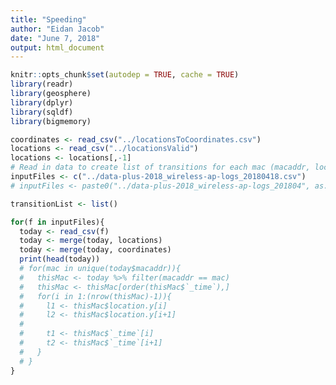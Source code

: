 ```yaml
---
title: "Speeding"
author: "Eidan Jacob"
date: "June 7, 2018"
output: html_document
---
```


```r
knitr::opts_chunk$set(autodep = TRUE, cache = TRUE)
library(readr)
library(geosphere)
library(dplyr)
library(sqldf)
library(bigmemory)
```

```r
coordinates <- read_csv("../locationsToCoordinates.csv")
locations <- read_csv("../locationsValid")
locations <- locations[,-1]
# Read in data to create list of transitions for each mac (macaddr, location A, last time at location A, location B, first time at location B)
inputFiles <- c("../data-plus-2018_wireless-ap-logs_20180418.csv")
# inputFiles <- paste0("../data-plus-2018_wireless-ap-logs_201804", as.character(18:30), ".csv")
```

```r
transitionList <- list()

for(f in inputFiles){
  today <- read_csv(f)
  today <- merge(today, locations)
  today <- merge(today, coordinates)
  print(head(today))
  # for(mac in unique(today$macaddr)){
  #   thisMac <- today %>% filter(macaddr == mac)
  #   thisMac <- thisMac[order(thisMac$`_time`),]
  #   for(i in 1:(nrow(thisMac)-1)){
  #     l1 <- thisMac$location.y[i]
  #     l2 <- thisMac$location.y[i+1]
  #     
  #     t1 <- thisMac$`_time`[i]
  #     t2 <- thisMac$`_time`[i+1]
  #   }
  # }
}
```

